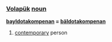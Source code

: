 === [[Volapük]]  [[noun]] === 

'''[[bayldotakompenan]] = [[bäldotakompenan]]''' 

# [[contemporary]] person